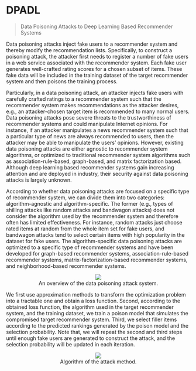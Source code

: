 # DPADL

> Data Poisoning Attacks to Deep Learning Based Recommender Systems

Data poisoning attacks inject fake users to a recommender system and thereby modify the recommendation lists. Specifically, to construct a poisoning attack, the attacker first needs to register a number of fake users in a web service associated with the recommender system. Each fake user generates well-crafted rating scores for a chosen subset of items. These fake data will be included in the training dataset of the target recommender system and then poisons the training process. 

Particularly, in a data poisoning attack, an attacker injects fake users with carefully crafted ratings to a recommender system such that the recommender system makes recommendations as the attacker desires, e.g., an attacker-chosen target item is recommended to many normal users. Data poisoning attacks pose severe threats to the trustworthiness of recommender systems and could manipulate Internet opinions. For instance, if an attacker manipulates a news recommender system such that a particular type of news are always recommended to users, then the attacker may be able to manipulate the users’ opinions. However, existing data poisoning attacks are either agnostic to recommender system algorithms, or optimized to traditional recommender system algorithms such as association-rule-based, graph-based, and matrix factorization based. Although deep learning based recommender systems gain increasing attention and are deployed in industry, their security against data poisoning attacks is largely unknown.

According to whether data poisoning attacks are focused on a specific type of recommender system, we can divide them into two categories: algorithm-agnostic and algorithm-specific. The former (e.g., types of shilling attacks like random attacks and bandwagon attacks) does not consider the algorithm used by the recommender system and therefore often has limited effectiveness. For instance, random attacks just choose rated items at random from the whole item set for fake users, and bandwagon attacks tend to select certain items with high popularity in the dataset for fake users. The algorithm-specific data poisoning attacks are optimized to a specific type of recommender systems and have been developed for graph-based recommender systems, association-rule-based recommender systems, matrix-factorization-based recommender systems, and neighborhood-based recommender systems.

<figure><p><center><img src='https://github.com/recohut/recsys-attacks/raw/d7472b7296515249c1bd1bbb8ea0afa9b07f6d9d/docs/_images/C361387_1.png'/><figcaption>An overview of the data poisoning attack system.</figcaption></center></p></figure>

We first use approximation methods to transform the optimization problem into a tractable one and obtain a loss function. Second, according to the obtained loss function, the algorithm used in the target recommender system, and the training dataset, we train a poison model that simulates the compromised target recommender system. Third, we select filler items according to the predicted rankings generated by the poison model and the selection probability. Note that, we will repeat the second and third steps until enough fake users are generated to construct the attack, and the selection probability will be updated in each iteration.

<figure><p><center><img src='https://github.com/recohut/recsys-attacks/raw/d7472b7296515249c1bd1bbb8ea0afa9b07f6d9d/docs/_images/C361387_2.png'/><figcaption>Algorithm of the attack method.</figcaption></center></p></figure>
